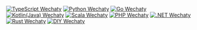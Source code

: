 [![TypeScript Wechaty](https://img.shields.io/badge/Wechaty-TypeScript-blue)](typescript.md)
[![Python Wechaty](https://img.shields.io/badge/Wechaty-Python-blue)](python.md)
[![Go Wechaty](https://img.shields.io/badge/Wechaty-Go-7de)](go.md)
[![Kotlin(Java) Wechaty](https://img.shields.io/badge/Wechaty-Kotlin-orange)](java.md)
[![Scala Wechaty](https://img.shields.io/badge/Wechaty-Scala-890)](scala.md)
[![PHP Wechaty](https://img.shields.io/badge/Wechaty-PHP-7de)](php.md)
[![.NET Wechaty](https://img.shields.io/badge/Wechaty-.NET-blueviolet)](dotnet.md)
[![Rust Wechaty](https://img.shields.io/badge/Wechaty-Rust-f42)](rust.md)
[![DIY Wechaty](https://img.shields.io/badge/Wechaty-DIY-brightgreen)](diy.md)
